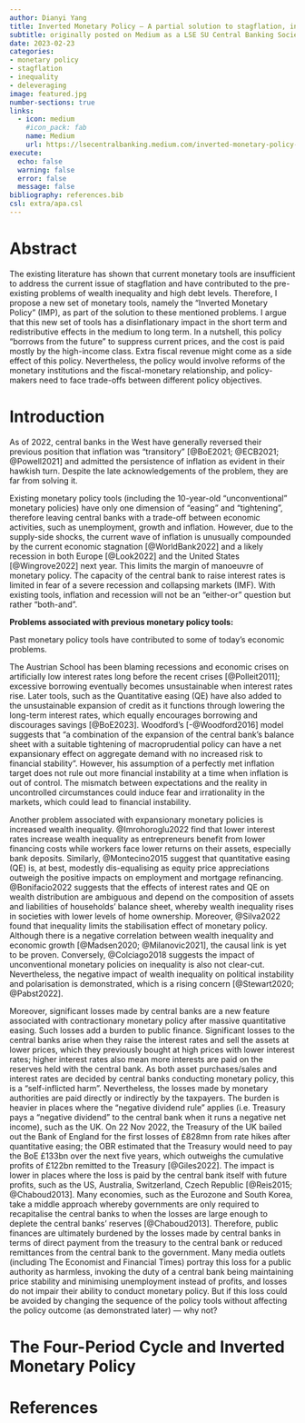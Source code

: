 ```yaml
---
author: Dianyi Yang
title: Inverted Monetary Policy — A partial solution to stagflation, inequality and high debt levels.
subtitle: originally posted on Medium as a LSE SU Central Banking Society contribution
date: 2023-02-23
categories:
- monetary policy
- stagflation
- inequality
- deleveraging
image: featured.jpg
number-sections: true
links:
  - icon: medium
    #icon_pack: fab
    name: Medium
    url: https://lsecentralbanking.medium.com/inverted-monetary-policy-a-partial-solution-to-stagflation-inequality-and-high-debt-levels-668ceb6f66f4
execute:
  echo: false
  warning: false
  error: false
  message: false
bibliography: references.bib
csl: extra/apa.csl
---
```

# Abstract {.unnumbered}

The existing literature has shown that current monetary tools are insufficient to address the current issue of stagflation and have contributed to the pre-existing problems of wealth inequality and high debt levels. Therefore, I propose a new set of monetary tools, namely the “Inverted Monetary Policy” (IMP), as part of the solution to these mentioned problems. I argue that this new set of tools has a disinflationary impact in the short term and redistributive effects in the medium to long term. In a nutshell, this policy “borrows from the future” to suppress current prices, and the cost is paid mostly by the high-income class. Extra fiscal revenue might come as a side effect of this policy. Nevertheless, the policy would involve reforms of the monetary institutions and the fiscal-monetary relationship, and policy-makers need to face trade-offs between different policy objectives.

# Introduction

As of 2022, central banks in the West have generally reversed their previous position that inflation was “transitory” [@BoE2021; @ECB2021; @Powell2021] and admitted the persistence of inflation as evident in their hawkish turn. Despite the late acknowledgements of the problem, they are far from solving it.

Existing monetary policy tools (including the 10-year-old “unconventional” monetary policies) have only one dimension of “easing” and “tightening”, therefore leaving central banks with a trade-off between economic activities, such as unemployment, growth and inflation. However, due to the supply-side shocks, the current wave of inflation is unusually compounded by the current economic stagnation [@WorldBank2022] and a likely recession in both Europe [@Look2022] and the United States [@Wingrove2022] next year. This limits the margin of manoeuvre of monetary policy. The capacity of the central bank to raise interest rates is limited in fear of a severe recession and collapsing markets (IMF). With existing tools, inflation and recession will not be an “either-or” question but rather “both-and”.

**Problems associated with previous monetary policy tools:**

Past monetary policy tools have contributed to some of today’s economic problems.

The Austrian School has been blaming recessions and economic crises on artificially low interest rates long before the recent crises [@Polleit2011]; excessive borrowing eventually becomes unsustainable when interest rates rise. Later tools, such as the Quantitative easing (QE) have also added to the unsustainable expansion of credit as it functions through lowering the long-term interest rates, which equally encourages borrowing and discourages savings [@BoE2023]. Woodford’s [-@Woodford2016] model suggests that “a combination of the expansion of the central bank’s balance sheet with a suitable tightening of macroprudential policy can have a net expansionary effect on aggregate demand with no increased risk to financial stability”. However, his assumption of a perfectly met inflation target does not rule out more financial instability at a time when inflation is out of control. The mismatch between expectations and the reality in uncontrolled circumstances could induce fear and irrationality in the markets, which could lead to financial instability.

Another problem associated with expansionary monetary policies is increased wealth inequality. @Imrohoroglu2022 find that lower interest rates increase wealth inequality as entrepreneurs benefit from lower financing costs while workers face lower returns on their assets, especially bank deposits. Similarly, @Montecino2015 suggest that quantitative easing (QE) is, at best, modestly dis-equalising as equity price appreciations outweigh the positive impacts on employment and mortgage refinancing. @Bonifacio2022 suggests that the effects of interest rates and QE on wealth distribution are ambiguous and depend on the composition of assets and liabilities of households’ balance sheet, whereby wealth inequality rises in societies with lower levels of home ownership. Moreover, @Silva2022 found that inequality limits the stabilisation effect of monetary policy. Although there is a negative correlation between wealth inequality and economic growth [@Madsen2020; @Milanovic2021], the causal link is yet to be proven. Conversely, @Colciago2018 suggests the impact of unconventional monetary policies on inequality is also not clear-cut. Nevertheless, the negative impact of wealth inequality on political instability and polarisation is demonstrated, which is a rising concern [@Stewart2020; @Pabst2022].

Moreover, significant losses made by central banks are a new feature associated with contractionary monetary policy after massive quantitative easing. Such losses add a burden to public finance. Significant losses to the central banks arise when they raise the interest rates and sell the assets at lower prices, which they previously bought at high prices with lower interest rates; higher interest rates also mean more interests are paid on the reserves held with the central bank. As both asset purchases/sales and interest rates are decided by central banks conducting monetary policy, this is a “self-inflicted harm”. Nevertheless, the losses made by monetary authorities are paid directly or indirectly by the taxpayers. The burden is heavier in places where the “negative dividend rule” applies (i.e. Treasury pays a “negative dividend” to the central bank when it runs a negative net income), such as the UK. On 22 Nov 2022, the Treasury of the UK bailed out the Bank of England for the first losses of £828mn from rate hikes after quantitative easing; the OBR estimated that the Treasury would need to pay the BoE £133bn over the next five years, which outweighs the cumulative profits of £122bn remitted to the Treasury [@Giles2022]. The impact is lower in places where the loss is paid by the central bank itself with future profits, such as the US, Australia, Switzerland, Czech Republic [@Reis2015; @Chaboud2013]. Many economies, such as the Eurozone and South Korea, take a middle approach whereby governments are only required to recapitalise the central banks to when the losses are large enough to deplete the central banks’ reserves [@Chaboud2013]. Therefore, public finances are ultimately burdened by the losses made by central banks in terms of direct payment from the treasury to the central bank or reduced remittances from the central bank to the government. Many media outlets (including The Economist and Financial Times) portray this loss for a public authority as harmless, invoking the duty of a central bank being maintaining price stability and minimising unemployment instead of profits, and losses do not impair their ability to conduct monetary policy. But if this loss could be avoided by changing the sequence of the policy tools without affecting the policy outcome (as demonstrated later) — why not?

# The Four-Period Cycle and Inverted Monetary Policy

# References {.unnumbered}
